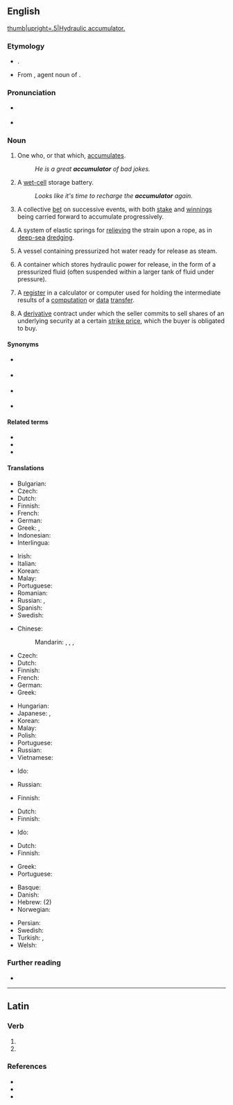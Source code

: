 ==English==
[[File:Image from page 066 of The Century dictionary and cyclopedia (1897) (14804974383).jpg|thumb|upright=.5|Hydraulic accumulator.]]

===Etymology===
* {{suffix|accumulate|or|lang=en}}.
* From {{etyl|la|en}} {{m|la|accumulātor}}, agent noun of {{m|la|accumulō||pile up}}.

===Pronunciation===
* {{a|US}} {{IPA|/ə.ˈkjum.jə.ˌleɪ.tɚ/|lang=en}}
* {{audio|en-us-accumulator.ogg|Audio (US)|lang=en}}

===Noun===
{{en-noun}}

# One who, or that which, [[accumulate]]s.
#: ''He is a great '''accumulator''' of bad jokes.''
# {{lb|en|British}} A [[wet cell|wet-cell]] storage battery.
#: ''Looks like it's time to recharge the '''accumulator''' again.''
# {{lb|en|betting}} A collective [[bet]] on successive events, with both [[stake]] and [[winnings]] being carried forward to accumulate progressively.
# {{lb|en|mechanics}} A system of elastic springs for [[relieve|relieving]] the strain upon a rope, as in [[deep-sea]] [[dredging]].
# {{lb|en|manufacturing}} A vessel containing pressurized hot water ready for release as steam.
# {{lb|en|engineering|hydraulics}} A container which stores hydraulic power for release, in the form of a pressurized fluid (often suspended within a larger tank of fluid under pressure).
# {{lb|en|computer science}} A [[register]] in a calculator or computer used for holding the intermediate results of a [[computation]] or [[data]] [[transfer]].
# {{lb|en|finance}} A [[derivative]] contract under which the seller commits to sell shares of an underlying security at a certain [[strike price]], which the buyer is obligated to buy.

====Synonyms====
* {{sense|one who or that which accumulates}} {{l|en|collector}}
* {{sense|betting}} {{l|en|parlay}}
* {{sense|finance}} {{l|en|share forward accumulator}}
* {{sense|hydraulics}} {{l|en|shock absorber}}

====Related terms====
* {{l|en|accumulate}}
* {{l|en|accumulation}}
* {{l|en|accumulative}}

====Translations====
{{trans-top|one who or that which accumulates}}
* Bulgarian: {{t+|bg|акумула́тор|m}}
* Czech: {{t+|cs|akumulátor|m}}
* Dutch: {{t+|nl|verzamelaar|m}}
* Finnish: {{t+|fi|varaaja}}
* French: {{t+|fr|accumulateur|m}}
* German: {{t+|de|Akkumulator|m}}
* Greek: {{t+|el|αποταμιευτής|m|sc=Grek}}, {{t+|el|αποθησαυριστής|m|sc=Grek}}
* Indonesian: {{t+|id|akumulator}}
* Interlingua: {{t|ia|accumulator}}
{{trans-mid}}
* Irish: {{t|ga|bailitheoir|m}}
* Italian: {{t+|it|accumulatore|m}}
* Korean: {{t|ko|축적자|sc=Hang}}
* Malay: {{t|ms|penumpuk}}
* Portuguese: {{t+|pt|acumulador|m}}
* Romanian: {{t+|ro|acumulator}}
* Russian: {{t+|ru|аккумуля́тор|m}}, {{t+|ru|накопи́тель|m}}
* Spanish: {{t+|es|acumulador|m}}
* Swedish: {{t+|sv|ackumulator}}
{{trans-bottom}}

{{trans-top|wet-cell storage battery}}
* Chinese:
*: Mandarin: {{t+|cmn|蓄電池|sc=Hani}}, {{t+|cmn|蓄电池|tr=xùdiànchí|sc=Hani}}, {{t+|cmn|電瓶|sc=Hani}}, {{t+|cmn|电瓶|tr=diànpíng|sc=Hani}}
* Czech: {{t+|cs|akumulátor|m}}
* Dutch: {{t+|nl|accu|m}}
* Finnish: {{t+|fi|akku}}
* French: {{t+|fr|accumulateur|m}}
* German: {{t+|de|Akkumulator|m}}
* Greek: {{t|el|ηλεκτρικός συσσωρευτής|m|sc=Grek}}
{{trans-mid}}
* Hungarian: {{t+|hu|akkumulátor}}
* Japanese: {{t|ja|蓄電池|tr=ちくでんち, chikudenchi|sc=Jpan}}, {{t|ja|アキュムレータ|tr=akyumurēta|sc=Jpan}}
* Korean: {{t|ko|축적자|sc=Hang}}
* Malay: {{t|ms|akumulator}}
* Polish: {{t+|pl|akumulator|m-in}}
* Portuguese: {{t+|pt|acumulador|m}}
* Russian: {{t+|ru|аккумуля́тор|m}}
* Vietnamese: {{t|vi|bình điện}}
{{trans-bottom}}

{{trans-top|betting: collective bet on successive events}}
{{trans-mid}}
{{trans-bottom}}

{{trans-top|mechanics: system of elastic springs for relieving strain upon a rope}}
* Ido: {{t|io|akumulilo}}
{{trans-mid}}
* Russian: {{t+|ru|колле́ктор|m}}
{{trans-bottom}}

{{trans-top|manufacturing: vessel containing pressurized hot water ready for release as steam}}
* Finnish: {{t|fi|höyryakku}}
{{trans-mid}}
{{trans-bottom}}

{{trans-top|hydraulics: container which stores hydraulic power for release}}
* Dutch: {{t+|nl|accumulator|m}}
* Finnish: {{t|fi|painesäiliö}}
{{trans-mid}}
* Ido: {{t+|io|akumulatoro}}
{{trans-bottom}}

{{trans-top|computer science: register for holding intermediate results}}
* Dutch: {{t+|nl|accumulator|m}}
* Finnish: {{t+|fi|akku}}
{{trans-mid}}
* Greek: {{t+|el|συσσωρευτής|m|sc=Grek}}
* Portuguese: {{t+|pt|acumulador|m}}
{{trans-bottom}}

{{trans-top|finance: type of derivative contract}}
{{trans-mid}}
{{trans-bottom}}

{{checktrans-top}}
* Basque: {{t-check|eu|metagailu}}
* Danish: {{t+check|da|akkumulator}}
* Hebrew: {{t-check|he|מצבר|m|tr=matzber|sc=Hebr}} (2)
* Norwegian: {{t+check|no|akkumulator}}
{{trans-mid}}
* Persian: {{t+check|fa|انباره|tr=anbareh}}
* Swedish: {{t+check|sv|ackumulator}}
* Turkish: {{t-check|tr|akü}}, {{t-check|tr|akümülatör}}
* Welsh: {{t-check|cy|cronadur|m}}
{{trans-bottom}}

===Further reading===
* {{pedialite|dab=accumulator}}

----

==Latin==

===Verb===
{{la-verb-form|accumulātor}}

# {{inflection of|accumulō||2|s|futr|pasv|impr|lang=la}}
# {{inflection of|accumulō||3|s|futr|pasv|impr|lang=la}}

===References===
* {{R:L&S}}
* {{R:Elementary Lewis}}
* {{R:Gaffiot}}